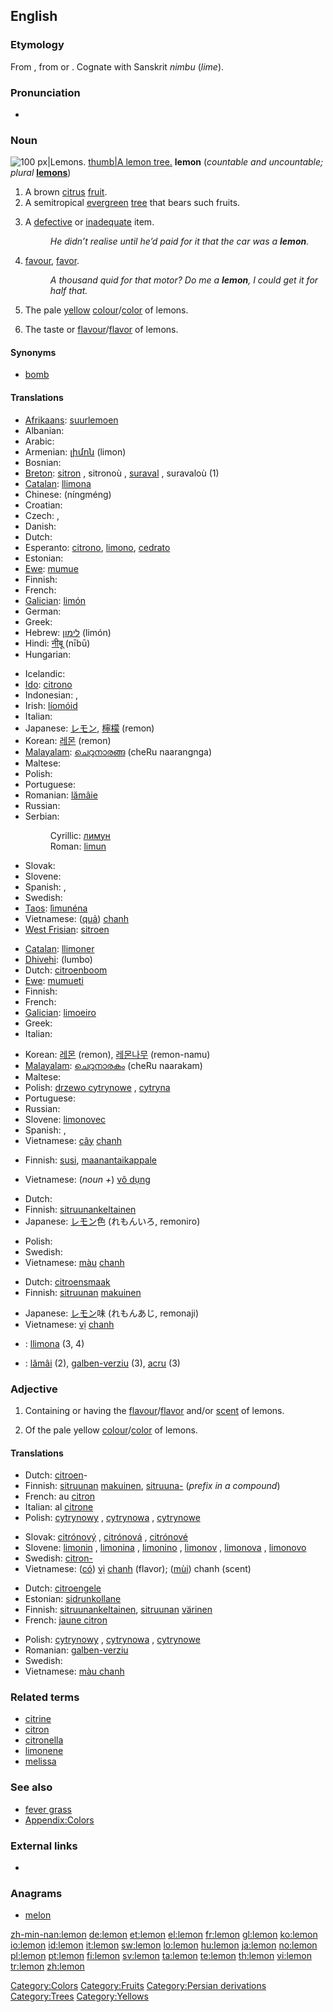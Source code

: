 ==English==

===Etymology===
From {{etyl|fro}} {{term|limon||citrus|lang=fro}}, from {{etyl|ar}} {{term|ليمون|tr=leymūn|sc=Arab|lang=ar}} or {{etyl|fa}} {{term|sc=fa-Arab|لیمون|tr=limun}}. Cognate with Sanskrit {{rfscript|Devanagari}} ''nimbu'' (''lime'').

===Pronunciation===
* {{IPA|/ˈlemən/}}
*: {{rhymes|ɛmən}}

===Noun===
[[Image:Lemon.jpg|thumb|right|100 px|Lemons.]]
[[image:Lemon tree Berkeley.JPG|thumb|A lemon tree.]]
'''lemon''' (''countable and uncountable; plural'' '''[[lemons]]''')

# A brown [[citrus]] [[fruit]].
# A semitropical [[evergreen]] [[tree]] that bears such fruits.
# {{slang}} A [[defective]] or [[inadequate]] item.
#: ''He didn’t realise until he’d paid for it that the car was a '''lemon'''.''
# {{context|[[Cockney rhyming slang]]|shortened from “lemon flavour”}} [[favour]], [[favor]].
#: ''A thousand quid for that motor? Do me a '''lemon''', I could get it for half that.''
# {{uncountable|color}} The pale [[yellow]] [[colour]]/[[color]] of lemons.
#: {{color panel|lemon flesh|2=FADA5E}}
#: {{color panel|lemon rind|2=FDE910}}
# {{uncountable}} The taste or [[flavour]]/[[flavor]] of lemons.

====Synonyms====
* {{italbrac-colon|defective item}} [[bomb]]

====Translations====
{{trans-top|citrus fruit}}
* [[Afrikaans]]: [[suurlemoen]]
* Albanian: {{t-|sq|limon|m|xs=Albanian}}
* Arabic: {{t-|ar|ليمون|m|tr=leymún|sc=Arab}}
* Armenian: [[լիմոն]] (limon)
* Bosnian: {{t-|bs|limun|m}}
* [[Breton]]: [[sitron]] {{m}}, sitronoù {{p}}, [[suraval]] {{m}}, suravaloù {{p}} (1)
* [[Catalan]]: [[llimona]] {{f}}
* Chinese: {{zh-ts|檸檬|柠檬}} (níngméng)
* Croatian: {{t+|hr|limun|m}}
* Czech: {{t-|cs|citrón|m}}, {{t-|cs|citron}}
* Danish: {{t+|da|citron}}
* Dutch: {{t+|nl|citroen|f}}
* Esperanto: [[citrono]], [[limono]], [[cedrato]]
* Estonian: {{t-|et|sidrun}}
* [[Ewe]]: [[mumue]] {{n}}
* Finnish: {{t+|fi|sitruuna}}
* French: {{t+|fr|citron|m}}
* [[Galician]]: [[limón]] {{m}}
* German: {{t+|de|Zitrone|f}}
* Greek: {{t+|el|λεμόνι|n|tr=lemóni|sc=Grek}}
* Hebrew: [[לימון]] (limón) {{m}}
* Hindi: [[नीबू]] (nībū)
* Hungarian: {{t+|hu|citrom}}
{{trans-mid}}
* Icelandic: {{t+|is|sítróna|f}}
* [[Ido]]: [[citrono]]
* Indonesian: {{t+|id|jeruk nipis|xs=Indonesian}}, {{t+|id|limau|xs=Indonesian}}
* Irish: [[líomóid]] {{f}}
* Italian: {{t+|it|limone|m}}
* Japanese: [[レモン]], [[檸檬]] (remon)
* Korean: [[레몬]] (remon)
* [[Malayalam]]: [[ചെറുനാരങ്ങ]] (cheRu naarangnga)
* Maltese: {{t-|mt|lumija|f|xs=Maltese}}
* Polish: {{t+|pl|cytryna|f}}
* Portuguese: {{t+|pt|limão|m}}
* Romanian: [[lămâie]] {{f}}
* Russian: {{t+|ru|лимон|m|tr=limón|sc=Cyrl}}
* Serbian:
*: Cyrillic: [[лимун]] {{m}}
*: Roman: [[limun]] {{m}}
* Slovak: {{t-|sk|citrón|m}}
* Slovene: {{t+|sl|limona|f}}
* Spanish: {{t+|es|limón|m}}, {{t-|es|citrón}}
* Swedish: {{t+|sv|citron|c}}
* [[Taos]]: [[lìmunéna]]
* Vietnamese: ([[quả]]) [[chanh]]
* [[West Frisian]]: [[sitroen]]
{{trans-bottom}}

{{trans-top|tree}}
* [[Catalan]]: [[llimoner]] {{m}}
* [[Dhivehi]]: (lumbo)
* Dutch: [[citroenboom]]
* [[Ewe]]: [[mumueti]] {{n}}
* Finnish: {{t+|fi|sitruunapuu}}
* French: {{t+|fr|citronnier|m}}
* [[Galician]]: [[limoeiro]] {{m}}
* Greek: {{t+|el|λεμονιά|f|tr=lemoniá|sc=Grek}}
* Italian: {{t+|it|limone|m}}
{{trans-mid}}
* Korean: [[레몬]] (remon), [[레몬나무]] (remon-namu)
* [[Malayalam]]: [[ചെറുനാരകം]] (cheRu naarakam)
* Maltese: {{t-|mt|lumija|xs=Maltese}}
* Polish: [[drzewo cytrynowe]] {{f}}, [[cytryna]] {{f}}
* Portuguese: {{t+|pt|limoeiro|m}}
* Russian: {{t+|ru|лимон|m|tr=limón|sc=Cyrl}}
* Slovene: [[limonovec]] {{m}}
* Spanish: {{t+|es|limonero|m}}, {{t+|es|limón|m}}<!--RAE-->
* Vietnamese: [[cây]] [[chanh]]
{{trans-bottom}}

{{trans-top|defective item}}
* Finnish: [[susi]], [[maanantaikappale]]
{{trans-mid}}
* Vietnamese: (''noun +'') [[vô dụng]]
{{trans-bottom}}

{{trans-top|colour/color}}
* Dutch: {{t+|nl|citroengeel}}
* Finnish: [[sitruunankeltainen]]
* Japanese: [[レモン]]色 (れもんいろ, remoniro)
{{trans-mid}}
* Polish: {{t-|pl|cytrynowy|m}}
* Swedish: {{t-|sv|citrongul}}
* Vietnamese: [[màu]] [[chanh]]
{{trans-bottom}}

{{trans-top|taste}}
* Dutch: [[citroensmaak]]
* Finnish: [[sitruuna|sitruunan]] [[makuinen]]
{{trans-mid}}
* Japanese: [[レモン]]味 (れもんあじ, remonaji)
* Vietnamese: [[vị]] [[chanh]]
{{trans-bottom}}

{{checktrans}}
<!--Remove this section once all of the translations below have been moved into the tables above.-->

* {{ttbc|Catalan}}: [[llimona]] {{f}} (3, 4)
* {{ttbc|Romanian}}: [[lămâi]] {{m}} (2), [[galben-verziu]] (3), [[acru]] (3)

===Adjective===
{{en-adj|-}}

# Containing or having the [[flavour]]/[[flavor]] and/or [[scent]] of lemons.
# {{color}} Of the pale yellow [[colour]]/[[color]] of lemons.

====Translations====

{{trans-top|having the flavour/flavor and/or scent of lemons}}
* Dutch: [[citroen]]-
* Finnish: [[sitruuna|sitruunan]] [[makuinen]], [[sitruuna|sitruuna-]] (''prefix in a compound'')
* French: au [[citron]]
* Italian: al [[citrone]]
* Polish: [[cytrynowy]] {{m}}, [[cytrynowa]] {{f}}, [[cytrynowe]] {{n}}
{{trans-mid}}
* Slovak: [[citrónový]] {{m}}, [[citrónová]] {{f}}, [[citrónové]] {{n}}
* Slovene: [[limonin]] {{m}}, [[limonina]] {{f}}, [[limonino]] {{n}}, [[limonov]] {{m}}, [[limonova]] {{f}}, [[limonovo]] {{n}}
* Swedish: [[citron-]]
* Vietnamese: ([[có]]) [[vị]] [[chanh]] (flavor); ([[mùi]]) chanh (scent)
{{trans-bottom}}

{{trans-top|having the colour/color of lemons}}
* Dutch: [[citroengele]]
* Estonian: [[sidrunkollane]]
* Finnish: [[sitruunankeltainen]], [[sitruuna|sitruunan]] [[värinen]]
* French: [[jaune citron]]
{{trans-mid}}
* Polish: [[cytrynowy]] {{m}}, [[cytrynowa]] {{f}}, [[cytrynowe]] {{n}}
* Romanian: [[galben-verziu]]
* Swedish: {{t-|sv|citrongul}}
* Vietnamese: [[màu chanh]]
{{trans-bottom}}



===Related terms===
* [[citrine]]
* [[citron]]
* [[citronella]]
* [[limonene]]
* [[melissa]]

===See also===
* [[fever grass]]
* [[Appendix:Colours|Appendix:Colors]]

===External links===
* {{pedialite}}

===Anagrams===
* [[melon]]

[[Category:Colors]]
[[Category:Fruits]]
[[Category:Persian derivations]]
[[Category:Trees]]
[[Category:Yellows]]

[[zh-min-nan:lemon]]
[[de:lemon]]
[[et:lemon]]
[[el:lemon]]
[[fr:lemon]]
[[gl:lemon]]
[[ko:lemon]]
[[io:lemon]]
[[id:lemon]]
[[it:lemon]]
[[sw:lemon]]
[[lo:lemon]]
[[hu:lemon]]
[[ja:lemon]]
[[no:lemon]]
[[pl:lemon]]
[[pt:lemon]]
[[fi:lemon]]
[[sv:lemon]]
[[ta:lemon]]
[[te:lemon]]
[[th:lemon]]
[[vi:lemon]]
[[tr:lemon]]
[[zh:lemon]]